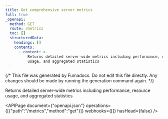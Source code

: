 ```yaml
---
title: Get comprehensive server metrics
full: true
_openapi:
  method: GET
  route: /metrics
  toc: []
  structuredData:
    headings: []
    contents:
      - content: >-
          Returns detailed server-wide metrics including performance, resource
          usage, and aggregated statistics
---
```


{/* This file was generated by Fumadocs. Do not edit this file directly. Any changes should be made by running the generation command again. */}

Returns detailed server-wide metrics including performance, resource usage, and aggregated statistics

<APIPage document={"openapi.json"} operations={[{"path":"/metrics","method":"get"}]} webhooks={[]} hasHead={false} />